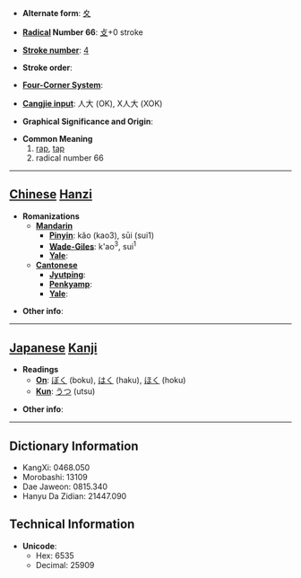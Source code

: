 * '''Alternate form''': [[夊]]

* '''[[Wiktionary:Chinese radical index| Radical]] Number 66''': [[Wiktionary:Chinese radical index 攴|攴]]+0 stroke

* '''[[Wiktionary:Chinese total strokes index|Stroke number]]''': [[Wiktionary:Chinese total strokes index 4|4]]

* '''Stroke order''': 

* '''[[Wiktionary:Chinese four corner index|Four-Corner System]]''': 

* '''[[Wiktionary:Chinese Cangjie index|Cangjie input]]''': 人大 (OK), X人大 (XOK)

* '''Graphical Significance and Origin''': 

* '''Common Meaning'''
*#[[rap]], [[tap]]
*# radical number 66


----

== [[Chinese]] [[Hanzi]] ==

* '''Romanizations'''
** '''[[Mandarin]]'''
*** '''[[Pinyin]]''': kǎo (kao3), sūi (sui1)
*** '''[[Wade-Giles]]''': k'ao<sup>3</sup>, sui<sup>1</sup>
*** '''[[Yale]]''': 
** '''[[Cantonese]]'''
*** '''[[Jyutping]]''':
*** '''[[Penkyamp]]''': 
*** '''[[Yale]]''': 

* '''Other info''': 

----

== [[Japanese]] [[Kanji]] ==

* '''Readings'''
** '''[[On]]''': [[ぼく]] (boku), [[はく]] (haku), [[ほく]] (hoku)
** '''[[Kun]]''': [[うつ]] (utsu)

* '''Other info''':  

----

== Dictionary Information ==

* KangXi: 0468.050
* Morobashi: 13109
* Dae Jaweon: 0815.340
* Hanyu Da Zidian: 21447.090

== Technical Information ==

* '''Unicode''':
** Hex: 6535
** Decimal: 25909